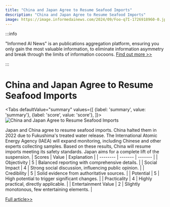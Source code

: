 ```yaml
---
title: "China and Japan Agree to Resume Seafood Imports"
description: "China and Japan Agree to Resume Seafood Imports"
image: https://image.informedainews.com/2024/09/Foo-q7I-1726918960-0.jpg
---
```



:::info

"Informed AI News" is an publications aggregation platform, ensuring you only gain the most valuable information, to eliminate information asymmetry and break through the limits of information cocoons.  [Find out more >>](/)

:::

# China and Japan Agree to Resume Seafood Imports


<Tabs
	defaultValue="summary"
	values={[
	{label: 'summary', value: 'summary'},
	{label: 'score', value: 'score'},
]}>
<TabItem value="summary">
<img
  src="https://image.informedainews.com/2024/09/Foo-q7I-1726918960-0.jpg"
  alt="China and Japan Agree to Resume Seafood Imports"
/>



Japan and China agree to resume seafood imports. China halted them in 2022 due to Fukushima's treated water release. The International Atomic Energy Agency (IAEA) will expand monitoring, including Chinese and other experts collecting samples. Based on these results, China will resume imports meeting its safety standards. Japan aims for a complete lift of the suspension.
</TabItem>
<TabItem value="score">
	| Scores     | Value   | Explanation |
	| -------- | ------- | ------- |
	| Objectivity  | 5    | Balanced reporting with comprehensive details.    |
	| Social Impact | 4     | Strong social discussion, influencing public opinion.    |
	| Credibility    | 5    | Solid evidence from authoritative sources.    |
	| Potential    | 5    | High potential to trigger significant changes.    |
	| Practicality    | 4    | Highly practical, directly applicable.    |
	| Entertainment Value    | 2    | Slightly monotonous, few entertaining elements.    |
</TabItem>
</Tabs>

[Full article>>](https://www3.nhk.or.jp/nhkworld/en/news/20240920_21/)
